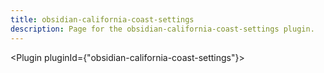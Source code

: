 ---
title: obsidian-california-coast-settings
description: Page for the obsidian-california-coast-settings plugin.
---


<Plugin pluginId={"obsidian-california-coast-settings"}></Plugin>
